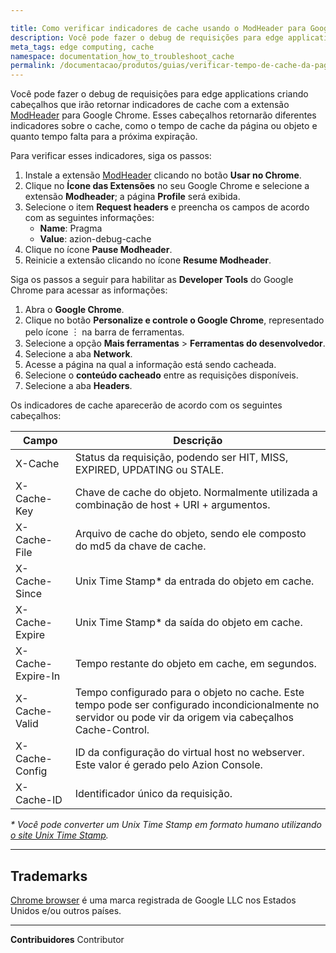 ```yaml
---

title: Como verificar indicadores de cache usando o ModHeader para Google Chrome
description: Você pode fazer o debug de requisições para edge applications criando cabeçalhos que irão retornar indicadores de cache com a extensão ModHeader para Google Chrome.
meta_tags: edge computing, cache         
namespace: documentation_how_to_troubleshoot_cache
permalink: /documentacao/produtos/guias/verificar-tempo-de-cache-da-pagina/
---
```


Você pode fazer o debug de requisições para edge applications criando cabeçalhos que irão retornar indicadores de cache com a extensão [ModHeader](https://modheader.com/) para Google Chrome. Esses cabeçalhos retornarão diferentes indicadores sobre o cache, como o tempo de cache da página ou objeto e quanto tempo falta para a próxima expiração.

Para verificar esses indicadores, siga os passos:

1. Instale a extensão [ModHeader](https://chrome.google.com/webstore/detail/modheader-modify-http-hea/idgpnmonknjnojddfkpgkljpfnnfcklj?hl=pt-BR) clicando no botão **Usar no Chrome**.
2. Clique no **Ícone das Extensões** no seu Google Chrome e selecione a extensão **Modheader**; a página **Profile** será exibida.
3. Selecione o item **Request headers** e preencha os campos de acordo com as seguintes informações:
   - **Name**: Pragma
   - **Value**: azion-debug-cache
4. Clique no ícone **Pause Modheader**.
5. Reinicie a extensão clicando no ícone **Resume Modheader**.

Siga os passos a seguir para habilitar as **Developer Tools** do Google Chrome para acessar as informações:

1. Abra o **Google Chrome**.
2. Clique no botão **Personalize e controle o Google Chrome**, representado pelo ícone ︙ na barra de ferramentas.
3. Selecione a opção **Mais ferramentas** > **Ferramentas do desenvolvedor**.
4. Selecione a aba **Network**.
5. Acesse a página na qual a informação está sendo cacheada.
6. Selecione o **conteúdo cacheado** entre as requisições disponíveis.
7. Selecione a aba **Headers**.

Os indicadores de cache aparecerão de acordo com os seguintes cabeçalhos:

| Campo | Descrição |
| --- | --- |
| X-Cache | Status da requisição, podendo ser HIT, MISS, EXPIRED, UPDATING ou STALE. |
| X-Cache-Key | Chave de cache do objeto. Normalmente utilizada a combinação de host + URI + argumentos. |
| X-Cache-File | Arquivo de cache do objeto, sendo ele composto do md5 da chave de cache. |
| X-Cache-Since | Unix Time Stamp* da entrada do objeto em cache. |
| X-Cache-Expire | Unix Time Stamp* da saída do objeto em cache. |
| X-Cache-Expire-In | Tempo restante do objeto em cache, em segundos. |
| X-Cache-Valid | Tempo configurado para o objeto no cache. Este tempo pode ser configurado incondicionalmente no servidor ou pode vir da origem via cabeçalhos Cache-Control. |
| X-Cache-Config | ID da configuração do virtual host no webserver. Este valor é gerado pelo Azion Console. |
| X-Cache-ID | Identificador único da requisição. |

*\* Você pode converter um Unix Time Stamp em formato humano utilizando [o site Unix Time Stamp](http://www.unixtimestamp.com/).*

---

## Trademarks

[Chrome browser](https://www.google.com/chrome/) é uma marca registrada de Google LLC nos Estados Unidos e/ou outros países.

---


**Contribuidores** <ContributorList>Contributor</ContributorList>
